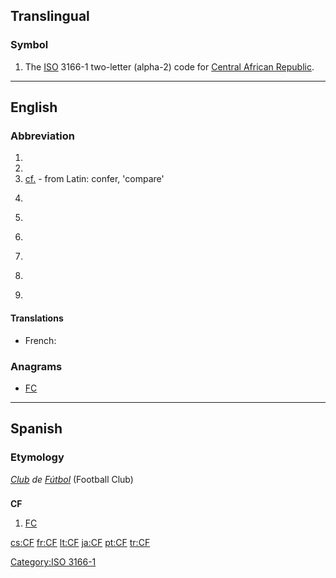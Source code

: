 ==Translingual==

===Symbol===
{{head|mul|symbol}}
# The [[ISO]] 3166-1 two-letter (alpha-2) code for [[Central African Republic]].

[[Category:ISO 3166-1]]
----
==English==
{{wikipedia}}

===Abbreviation===
{{en-abbreviation}}

# {{abbreviation of|Charlie Foxtrot}}
# {{abbreviation of|cluster fuck}}
# [[cf.]] - from Latin: confer, 'compare'
# {{baseball}} {{abbreviation of|center field}}
# {{baseball}} {{abbreviation of|center fielder}}
# {{Canada|military}} {{abbreviation of|Canadian Forces}}
# {{computing}} {{abbreviation of|:w:.NET Compact Framework|.NET Compact Framework}}
# {{computing}} {{abbreviation of|:w:Collaborative Filtering|Collaborative Filtering}}
# {{finance}} {{abbreviation of|:w:Cash Flow|Cash Flow}}

====Translations====
{{trans-top|Canadian Forces}}
* French: {{t+|fr|FC}}
{{trans-mid}}
{{trans-bottom}}

===Anagrams===
* [[FC#English|FC]]

----

==Spanish==

===Etymology===
''[[club|Club]] de [[fútbol|Fútbol]]'' (Football Club)

==={{abbreviation-old|es}}===
'''CF'''

# [[FC]] {{gloss|Football Club}}

[[cs:CF]]
[[fr:CF]]
[[lt:CF]]
[[ja:CF]]
[[pt:CF]]
[[tr:CF]]
